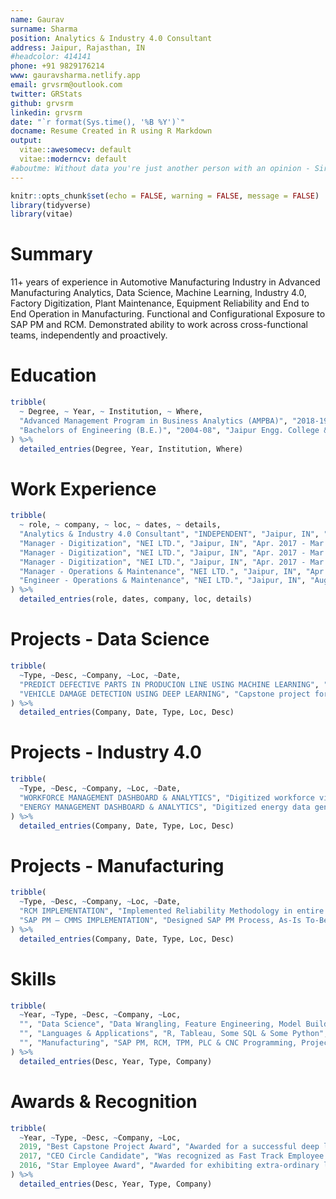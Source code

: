 ---
name: Gaurav
surname: Sharma
position: Analytics & Industry 4.0 Consultant
address: Jaipur, Rajasthan, IN
#headcolor: 414141
phone: +91 9829176214
www: gauravsharma.netlify.app
email: grvsrm@outlook.com
twitter: GRStats
github: grvsrm
linkedin: grvsrm
date: "`r format(Sys.time(), '%B %Y')`"
docname: Resume Created in R using R Markdown
output:
  vitae::awesomecv: default
  vitae::moderncv: default
#aboutme: Without data you're just another person with an opinion - Sir W. Edwards Deming
---

```{r setup, include=FALSE}
knitr::opts_chunk$set(echo = FALSE, warning = FALSE, message = FALSE)
library(tidyverse)
library(vitae)
```

# Summary

11+ years of experience in Automotive Manufacturing Industry in Advanced Manufacturing Analytics, Data Science, Machine Learning, Industry 4.0, Factory Digitization, Plant Maintenance, Equipment Reliability and End to End Operation in Manufacturing. Functional and Configurational Exposure to SAP PM and RCM. Demonstrated ability to work across cross-functional teams, independently and proactively.

# Education

```{r education}
tribble(
  ~ Degree, ~ Year, ~ Institution, ~ Where,
  "Advanced Management Program in Business Analytics (AMPBA)", "2018-19", "Indian School of Business", "Hyderabad, IN",
  "Bachelors of Engineering (B.E.)", "2004-08", "Jaipur Engg. College & Research Centre, University of Rajasthan", "Jaipur, IN"
) %>% 
  detailed_entries(Degree, Year, Institution, Where)
```

# Work Experience

```{r work experience}
tribble(
  ~ role, ~ company, ~ loc, ~ dates, ~ details,
  "Analytics & Industry 4.0 Consultant", "INDEPENDENT", "Jaipur, IN", "Apr. 2019 - Present", "Independent Assignments related to Manufacturing and Business Analytics",
  "Manager - Digitization", "NEI LTD.", "Jaipur, IN", "Apr. 2017 - Mar. 2019", "Responsible for driving Digitization and Data Science Projects under Smart Factory Initiative. Building PoCs and Manufacturing Analytics use cases in manufacturing shop floor using advanced statistical and modern machine learning (supervised and unsupervised) methods",
  "Manager - Digitization", "NEI LTD.", "Jaipur, IN", "Apr. 2017 - Mar. 2019", "Responsible for scaling analytical capabilities across manufacturing value chain. Converting Business Challenges into Analytical Problems and implement solutions independently. Responsible for bridging the gap between implementation partners and senior management in terms of requirement freezing and project management and KPI monitoring.",
  "Manager - Digitization", "NEI LTD.", "Jaipur, IN", "Apr. 2017 - Mar. 2019", "Data Mining & building ML Models – Prediction, Classification, Clustering, Time Series Forecasting, Simulation using Statistical Computer Language R/Python to draw inferences and conclusions from large data samples. Hands on experience of working on Data pre-processing, Feature Engineering, building Machine Learning Models and Ensembles, Hyperparameter tuning.",
  "Manager - Operations & Maintenance", "NEI LTD.", "Jaipur, IN", "Apr. 2013 - Mar. 2017", "Responsible for achieving /surpassing departmental KPIs such as Availability, MTTR, MTBF by using continuous improvement (TPM/TQM) tools and methodologies. executing improvement projects and new equipment installations, adherence to TPM standards., reduce downtime and maintenance cost, identification and execution of cost reduction projects.",
  "Engineer - Operations & Maintenance", "NEI LTD.", "Jaipur, IN", "Aug. 2008 - Mar. 2013", "Full operational responsibility of electronic maintenance & planning of Industrial Equipment and Machinery, Robotics Automation, Industrial Automation, PLC Data Acquisition System. Overall responsible for department’s planned and unplanned maintenance program which includes breakdown, preventive and predictive maintenance planning and execution."
) %>% 
  detailed_entries(role, dates, company, loc, details)
```
# Projects - Data Science

```{r}
tribble(
  ~Type, ~Desc, ~Company, ~Loc, ~Date,
  "PREDICT DEFECTIVE PARTS IN PRODUCION LINE USING MACHINE LEARNING", "A successful PoC to detect parts that may fail the quality control test. High dimensional event and measurement data coming from various machines was used. A two-step approach of clustering and decsion tree to create clustred models was used for prediction.", "NEI LTD.", "Jaipur,IN", "",
  "VEHICLE DAMAGE DETECTION USING DEEP LEARNING", "Capstone project for an auto insurance startup to create a business workflow on how to detect damage using deep learning (Faster RCNN and Mask RCNN Models) and predict the cost of repair beforehand to assist the insurance provider in minimizing the overall turnaround time. Won Best Capstone Award for successful PoC in ISB.", "NEI LTD.", "Jaipur,IN", ""
) %>% 
  detailed_entries(Company, Date, Type, Loc, Desc)
```

# Projects - Industry 4.0

```{r}
tribble(
  ~Type, ~Desc, ~Company, ~Loc, ~Date,
  "WORKFORCE MANAGEMENT DASHBOARD & ANALYTICS", "Digitized workforce visibility in the entire plant. Implemented for white- and blue-collar employees. Created the entire cyberinfrastructure and a real-time dashboard that updates the supervisors and managers on availability of skilled workforce available in shift and also provide suggestions based on man-machine skill matching to minimize losses occurring due to skilled workforce unavailability. Lead change management.", "NEI LTD.", "Jaipur,IN", "",
  "ENERGY MANAGEMENT DASHBOARD & ANALYTICS", "Digitized energy data generation and collection workflow. Implemented a real time dashboard for different management levels. Intelligent features such as event triggering using anomaly detection and automated MIS", "NEI LTD.", "Jaipur,IN", ""
) %>% 
  detailed_entries(Company, Date, Type, Loc, Desc)
```

# Projects - Manufacturing

```{r}
tribble(
  ~Type, ~Desc, ~Company, ~Loc, ~Date,
  "RCM IMPLEMENTATION", "Implemented Reliability Methodology in entire plant over across 1500 equipment. Drove entire project, ABC Analysis, conducted failure mode effect analysis (FMEA), performed asset criticalities, equipment cares strategies and maintenance policies to make reliability predictions for complete plant. Increased productivity by 21% on model lines. Lead change management.", "NEI LTD.", "Jaipur,IN", "",
  "SAP PM – CMMS IMPLEMENTATION", "Designed SAP PM Process, As-Is To-Be Mapping, prepared master data for the Plant such as Functional Locations, Equipment & Sub-equipment, BOMs, Planner Groups, Work Centers, Measuring Points, Counters, Tasks Lists, Maintenance Packages, Maintenance Plans, Notifications, Breakdown & Preventive Orders. Achieved 90% process digitization. Lead change management.", "NEI LTD.", "Jaipur,IN", "",
) %>% 
  detailed_entries(Company, Date, Type, Loc, Desc)
```

<!-- Use following lines if you want a simple format to put -->
<!-- # Skills -->

<!-- ## Data Science -->

<!-- * Data Wrangling, Feature Engineering, Data Visualization, Machine Learning, Statistical Analysis -->

<!-- ## Languages & Applications -->

<!-- * R, Tableau, Some SQL & Python -->

<!-- ## Manufacturing -->

<!-- * SAP PM, RCM, TPM, PLC & CNC Programming, Project Management, Change Management  -->

# Skills

```{r}
tribble(
  ~Year, ~Type, ~Desc, ~Company, ~Loc,
  "", "Data Science", "Data Wrangling, Feature Engineering, Model Building, Data Visualization, Machine Learning, Statistical Analysis", "", "",
  "", "Languages & Applications", "R, Tableau, Some SQL & Some Python", "", "",
  "", "Manufacturing", "SAP PM, RCM, TPM, PLC & CNC Programming, Project Management, Change Management", "", "",
) %>% 
  detailed_entries(Desc, Year, Type, Company)
```

# Awards & Recognition

```{r}
tribble(
  ~Year, ~Type, ~Desc, ~Company, ~Loc,
  2019, "Best Capstone Project Award", "Awarded for a successful deep learning PoC with an auto insurance startup", "ISB", "Hyderbad,IN",
  2017, "CEO Circle Candidate", "Was recognized as Fast Track Employee in NEI Ltd.", "NEI LTD.", "Jaipur,IN",
  2016, "Star Employee Award", "Awarded for exhibiting extra-ordinary leadership skills at workplace", "NEI LTD.", "Jaipur,IN",
) %>% 
  detailed_entries(Desc, Year, Type, Company)
```


